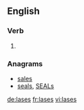 ==English==

===Verb===
{{head|en}}

# {{en-third-person singular of|lase}}

===Anagrams===
* [[sales#English|sales]]
* [[seals#English|seals]], [[SEALs#English|SEALs]]

[[de:lases]]
[[fr:lases]]
[[vi:lases]]